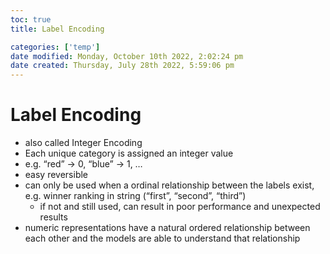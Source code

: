 ```yaml
---
toc: true
title: Label Encoding

categories: ['temp']
date modified: Monday, October 10th 2022, 2:02:24 pm
date created: Thursday, July 28th 2022, 5:59:06 pm
---
```


# Label Encoding
- also called Integer Encoding
- Each unique category is assigned an integer value
- e.g. "red" → 0, "blue" → 1, …
- easy reversible
- can only be used when a ordinal relationship between the labels exist, e.g. winner ranking in string ("first", "second", "third")
    - if not and still used, can result in poor performance and unexpected results
- numeric representations have a natural ordered relationship between each other and the models are able to understand that relationship



